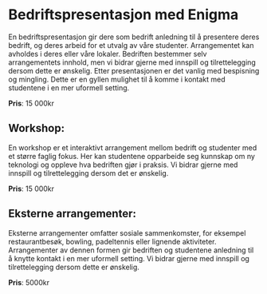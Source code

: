 # Bedriftspresentasjon med Enigma


<Cookie />

En bedriftspresentasjon gir dere som bedrift anledning til å presentere deres bedrift, og deres arbeid for et utvalg av våre studenter. Arrangementet kan avholdes i deres eller våre lokaler. Bedriften bestemmer selv arrangementets innhold, men vi bidrar gjerne med innspill og tilrettelegging dersom dette er ønskelig. Etter presentasjonen er det vanlig med bespisning og mingling. Dette er en gyllen mulighet til å komme i kontakt med studentene i en mer uformell setting. 

**Pris**: 15 000kr

## Workshop: 
En workshop er et interaktivt arrangement mellom bedrift og studenter med et større faglig fokus. Her kan studentene opparbeide seg kunnskap om ny teknologi og oppleve hva bedriften gjør i praksis. Vi bidrar gjerne med innspill og tilrettelegging dersom det er ønskelig.

**Pris**: 15 000kr

## Eksterne arrangementer: 
Eksterne arrangementer omfatter sosiale sammenkomster, for eksempel restaurantbesøk, bowling, padeltennis eller lignende aktiviteter. Arrangementer av dennen formen gir bedriften og studentene anledning til å knytte kontakt i en mer uformell setting. Vi bidrar gjerne med innspill og tilrettelegging dersom dette er ønskelig.

**Pris**: 5000kr

